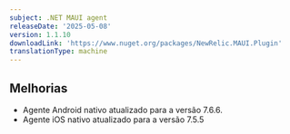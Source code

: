 ```yaml
---
subject: .NET MAUI agent
releaseDate: '2025-05-08'
version: 1.1.10
downloadLink: 'https://www.nuget.org/packages/NewRelic.MAUI.Plugin'
translationType: machine
---
```


## Melhorias

* Agente Android nativo atualizado para a versão 7.6.6.
* Agente iOS nativo atualizado para a versão 7.5.5